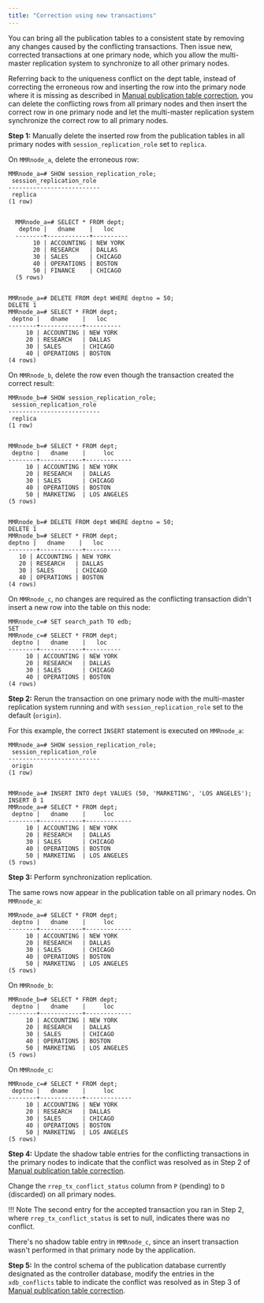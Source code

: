 ```yaml
---
title: "Correction using new transactions"
---
```


<div id="correction_using_new_txn" class="registered_link"></div>

You can bring all the publication tables to a consistent state by removing any changes caused by the conflicting transactions. Then issue new, corrected transactions at one primary node, which you allow the multi-master replication system to synchronize to all other primary nodes.

Referring back to the uniqueness conflict on the dept table, instead of correcting the erroneous row and inserting the row into the primary node where it is missing as described in [Manual publication table correction](04_manual_publication_table_correction/#manual_publication_table_correction), you can delete the conflicting rows from all primary nodes and then insert the correct row in one primary node and let the multi-master replication system synchronize the correct row to all primary nodes.

**Step 1:** Manually delete the inserted row from the publication tables in all primary nodes with `session_replication_role` set to `replica`.

On `MMRnode_a`, delete the erroneous row:

```shell
MMRnode_a=# SHOW session_replication_role;
 session_replication_role
--------------------------
 replica
(1 row)


  MMRnode_a=# SELECT * FROM dept;
   deptno |   dname    |   loc
  --------+------------+----------
       10 | ACCOUNTING | NEW YORK
       20 | RESEARCH   | DALLAS
       30 | SALES      | CHICAGO
       40 | OPERATIONS | BOSTON
       50 | FINANCE    | CHICAGO
  (5 rows)


MMRnode_a=# DELETE FROM dept WHERE deptno = 50;
DELETE 1
MMRnode_a=# SELECT * FROM dept;
 deptno |   dname    |   loc
--------+------------+----------
     10 | ACCOUNTING | NEW YORK
     20 | RESEARCH   | DALLAS
     30 | SALES      | CHICAGO
     40 | OPERATIONS | BOSTON
(4 rows)
```

On `MMRnode_b`, delete the row even though the transaction created the correct result:

```shell
MMRnode_b=# SHOW session_replication_role;
 session_replication_role
--------------------------
 replica
(1 row)


MMRnode_b=# SELECT * FROM dept;
 deptno |   dname    |     loc
--------+------------+-------------
     10 | ACCOUNTING | NEW YORK
     20 | RESEARCH   | DALLAS
     30 | SALES      | CHICAGO
     40 | OPERATIONS | BOSTON
     50 | MARKETING  | LOS ANGELES
(5 rows)


MMRnode_b=# DELETE FROM dept WHERE deptno = 50;
DELETE 1
MMRnode_b=# SELECT * FROM dept;
deptno |   dname    |   loc
--------+------------+----------
   10 | ACCOUNTING | NEW YORK
   20 | RESEARCH   | DALLAS
   30 | SALES      | CHICAGO
   40 | OPERATIONS | BOSTON
(4 rows)
```

On `MMRnode_c`, no changes are required as the conflicting transaction didn't insert a new row into the table on this node:

```shell
MMRnode_c=# SET search_path TO edb;
SET
MMRnode_c=# SELECT * FROM dept;
 deptno |   dname    |   loc
--------+------------+----------
     10 | ACCOUNTING | NEW YORK
     20 | RESEARCH   | DALLAS
     30 | SALES      | CHICAGO
     40 | OPERATIONS | BOSTON
(4 rows)
```

**Step 2:** Rerun the transaction on one primary node with the multi-master replication system running and with `session_replication_role` set to the default (`origin`).

For this example, the correct `INSERT` statement is executed on `MMRnode_a`:

```shell
MMRnode_a=# SHOW session_replication_role;
 session_replication_role
--------------------------
 origin
(1 row)


MMRnode_a=# INSERT INTO dept VALUES (50, 'MARKETING', 'LOS ANGELES');
INSERT 0 1
MMRnode_a=# SELECT * FROM dept;
 deptno |   dname    |     loc
--------+------------+-------------
     10 | ACCOUNTING | NEW YORK
     20 | RESEARCH   | DALLAS
     30 | SALES      | CHICAGO
     40 | OPERATIONS | BOSTON
     50 | MARKETING  | LOS ANGELES
(5 rows)
```

**Step 3:** Perform synchronization replication.

The same rows now appear in the publication table on all primary nodes. On `MMRnode_a`:

```shell
MMRnode_a=# SELECT * FROM dept;
 deptno |   dname    |     loc
--------+------------+-------------
     10 | ACCOUNTING | NEW YORK
     20 | RESEARCH   | DALLAS
     30 | SALES      | CHICAGO
     40 | OPERATIONS | BOSTON
     50 | MARKETING  | LOS ANGELES
(5 rows)
```

On `MMRnode_b`:

```shell
MMRnode_b=# SELECT * FROM dept;
 deptno |   dname    |     loc
--------+------------+-------------
     10 | ACCOUNTING | NEW YORK
     20 | RESEARCH   | DALLAS
     30 | SALES      | CHICAGO
     40 | OPERATIONS | BOSTON
     50 | MARKETING  | LOS ANGELES
(5 rows)
```

On `MMRnode_c`:

```shell
MMRnode_c=# SELECT * FROM dept;
 deptno |   dname    |     loc
--------+------------+-------------
     10 | ACCOUNTING | NEW YORK
     20 | RESEARCH   | DALLAS
     30 | SALES      | CHICAGO
     40 | OPERATIONS | BOSTON
     50 | MARKETING  | LOS ANGELES
(5 rows)
```

**Step 4:** Update the shadow table entries for the conflicting transactions in the primary nodes to indicate that the conflict was resolved as in Step 2 of [Manual publication table correction](04_manual_publication_table_correction/#manual_publication_table_correction).

Change the `rrep_tx_conflict_status` column from `P` (pending) to `D` (discarded) on all primary nodes.

!!! Note
    The second entry for the accepted transaction you ran in Step 2, where `rrep_tx_conflict_status` is set to null, indicates there was no conflict.

There's no shadow table entry in `MMRnode_c`, since an insert transaction wasn't performed in that primary node by the application.

**Step 5:** In the control schema of the publication database currently designated as the controller database, modify the entries in the `xdb_conflicts` table to indicate the conflict was resolved as in Step 3 of [Manual publication table correction](04_manual_publication_table_correction/#manual_publication_table_correction).